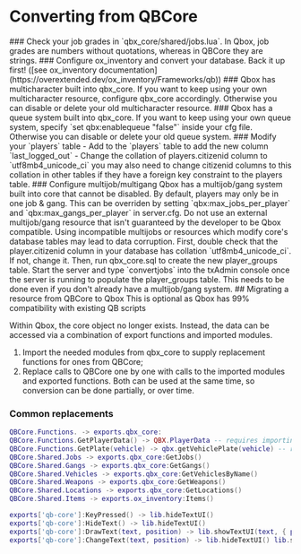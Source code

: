
# Converting from QBCore

<Steps>
### Check your job grades in `qbx_core/shared/jobs.lua`.
  In Qbox, job grades are numbers without quotations, whereas in QBCore they are strings.
### Configure ox_inventory and convert your database.
  Back it up first! ([see ox_inventory documentation](https://overextended.dev/ox_inventory/Frameworks/qb))
### Qbox has multicharacter built into qbx_core.
  If you want to keep using your own multicharacter resource, configure qbx_core accordingly.
  Otherwise you can disable or delete your old multicharacter resource.
### Qbox has a queue system built into qbx_core.
  If you want to keep using your own queue system, specify `set qbx:enablequeue "false"` inside your cfg file.
  Otherwise you can disable or delete your old queue system.
### Modify your `players` table
- Add to the `players` table to add the new column `last_logged_out`
- Change the collation of players.citizenid column to `utf8mb4_unicode_ci` you may also need to change citizenid columns to this collation in other tables
if they have a foreign key constraint to the players table.
### Configure multijob/multigang
  Qbox has a multijob/gang system built into core that cannot be disabled. By default, players may only be in one job & gang. This can be overriden by setting `qbx:max_jobs_per_player` and `qbx:max_gangs_per_player` in server.cfg.
  Do not use an external multijob/gang resource that isn't guaranteed by the developer to be Qbox compatible.
  Using incompatible multijobs or resources which modify core's database tables may lead to data corruption. First, double check that the player.citizenid column in your database has collation `utf8mb4_unicode_ci`. If not, change it.
  Then, run qbx_core.sql to create the new player_groups table. Start the server and type `convertjobs` into the txAdmin console once the server is running to populate the player_groups table.
  This needs to be done even if you don't already have a multijob/gang system.
</Steps>
## Migrating a resource from QBCore to Qbox

<Callout type="info">
  This is optional as Qbox has 99% compatibility with existing QB scripts
</Callout>

Within Qbox, the core object no longer exists.
Instead, the data can be accessed via a combination of export functions and imported modules.

1. Import the needed modules from qbx_core to supply replacement functions for ones from QBCore;
2. Replace calls to QBCore one by one with calls to the imported modules and exported functions. Both can be used at the same time, so conversion can be done partially, or over time.

### Common replacements

```lua
QBCore.Functions. -> exports.qbx_core:
QBCore.Functions.GetPlayerData() -> QBX.PlayerData -- requires importing the playerdata module
QBCore.Functions.GetPlate(vehicle) -> qbx.getVehiclePlate(vehicle) -- requires importing the lib module
QBCore.Shared.Jobs -> exports.qbx_core:GetJobs()
QBCore.Shared.Gangs -> exports.qbx_core:GetGangs()
QBCore.Shared.Vehicles -> exports.qbx_core:GetVehiclesByName()
QBCore.Shared.Weapons -> exports.qbx_core:GetWeapons()
QBCore.Shared.Locations -> exports.qbx_core:GetLocations()
QBCore.Shared.Items -> exports.ox_inventory:Items()

exports['qb-core']:KeyPressed() -> lib.hideTextUI()
exports['qb-core']:HideText() -> lib.hideTextUI()
exports['qb-core']:DrawText(text, position) -> lib.showTextUI(text, { position = position })
exports['qb-core']:ChangeText(text, position) -> lib.hideTextUI() lib.showTextUI(text, { position = position })
```
